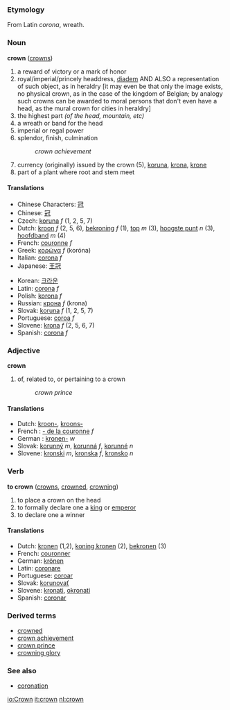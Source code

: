 === Etymology ===
From Latin ''corona'', wreath.

=== Noun ===
'''crown''' ([[crowns]])

#a reward of victory or a mark of honor
#royal/imperial/princely headdress, [[diadem]] AND ALSO a representation of such object, as in heraldry [it may even be that only the image exists, no physical crown, as in the case of the kingdom of Belgian; by analogy such crowns can be awarded to moral persons that don't even have a head, as the mural crown for cities in heraldry]
#the highest part ''(of the head, mountain, etc)''
#a wreath or band for the head
#imperial or regal power
#splendor, finish, culmination
#: ''crown achievement''
#currency (originally) issued by the crown (5), [[koruna]], [[krona]], [[krone]]
#part of a plant where root and stem meet

==== Translations ====
{{top}}
* Chinese Characters: [[冠]]
* Chinese: [[冠]]
* Czech: [[koruna]] ''f'' (1, 2, 5, 7)
* Dutch: [[kroon]] ''f'' (2, 5, 6), [[bekroning]] ''f'' (1), [[top]] ''m'' (3), [[hoogste punt]] ''n'' (3), [[hoofdband]] ''m'' (4)
* French: [[couronne]] ''f''
* Greek: [[κορώνα]] ''f'' (kor&oacute;na)
* Italian: [[corona]] ''f''
* Japanese: [[王冠]]
{{mid}}
* Korean: [[크라운]]
* Latin: [[corona]] ''f''
* Polish: [[korona]] ''f''
* Russian: [[крона]] ''f'' (krona)
* Slovak: [[koruna]] ''f'' (1, 2, 5, 7)
* Portuguese: [[coroa]] ''f''
* Slovene: [[krona]] ''f'' (2, 5, 6, 7)
* Spanish: [[corona]] ''f''
{{bottom}}

=== Adjective ===
'''crown'''

#of, related to, or pertaining to a crown
#: ''crown prince''

==== Translations ====
* Dutch: [[kroon-]], [[kroons-]]
* French : [[- de la couronne]] ''f''
* German : [[kronen-]] ''w''
* Slovak: [[korunný]] ''m'', [[korunná]] ''f'', [[korunné]] ''n''
* Slovene: [[kronski]] ''m'', [[kronska]] ''f'', [[kronsko]] ''n''

=== Verb ===
'''to crown''' ([[crowns]], [[crowned]], [[crowning]])

#to place a crown on the head
#to formally declare one a [[king]] or [[emperor]]
#to declare one a winner

==== Translations ====
* Dutch: [[kronen]] (1,2), [[koning kronen]] (2), [[bekronen]] (3)
* French: [[couronner]]
* German: [[krönen]]
* Latin: [[coronare]]
* Portuguese: [[coroar]]
* Slovak: [[korunovať]]
* Slovene: [[kronati]], [[okronati]]
* Spanish: [[coronar]]

=== Derived terms ===
* [[crowned]]
* [[crown achievement]]
* [[crown prince]]
* [[crowning glory]]

=== See also ===
* [[coronation]]

[[io:Crown]]
[[it:crown]]
[[nl:crown]]